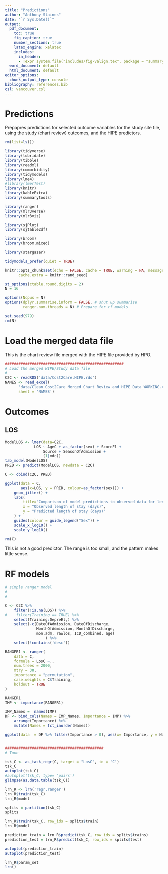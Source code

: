 ```yaml
---
title: "Predictions"
author: "Anthony Staines"
date: "`r Sys.Date()`"
output:
  pdf_document: 
    toc: true
    fig_caption: true
    number_sections: true
    latex_engine: xelatex
    includes:
      in_header: 
      - !expr system.file("includes/fig-valign.tex", package = "summarytools")
  word_document: default
  html_document: default
editor_options:
  chunk_output_type: console
bibliography: references.bib
csl: vancouver.csl
---
```


# Predictions

Prepapres predictions for selected outcome variables for the study site file, using the study (chart review) outcomes, and the HIPE predictors.

```r
rm(list=ls())

library(tidyverse)
library(lubridate)
library(tibble)
library(readxl)
library(comorbidity)
library(tidymodels)
library(lme4)
#library(lmerTest)
library(knitr)
library(kableExtra)
library(summarytools)

library(ranger)
library(mlr3verse)
library(mlr3viz)

library(sjPlot)
library(sjtable2df)

library(broom)
library(broom.mixed)

library(stargazer)

tidymodels_prefer(quiet = TRUE)

knitr::opts_chunk$set(echo = FALSE, cache = TRUE, warning = NA, message = NA, fig.pos = 'H',
      cache.extra = knitr::rand_seed)

st_options(ctable.round.digits = 2)
N = 16

options(Ncpus = N)
options(dplyr.summarise.inform = FALSE, # shut up summarise
        ranger.num.threads = N) # Prepare for rf models

set.seed(979)
rm(N)
```

# Load the merged data file
This is the chart review file merged with the HIPE file provided by HPO.

```r

#####################################################
# Load the merged HIPE/Study data file
# 
C2C <- readRDS('data/Cost2Care.HIPE.rds')
NAMES <- read_excel(
      'data/Clean Cost2Care Merged Chart Review and HIPE Data_WORKING.xlsx',
      sheet = 'NAMES')
```

# Outcomes

## LOS

```r
ModelLOS <- lmer(data=C2C,
             LOS ~ AgeC + as_factor(sex) + ScoreEl +
                 Source + SeasonOfAdmission +
                 (1|mdc))
tab_model(ModelLOS)
PRED <- predict(ModelLOS, newdata = C2C)

C <- cbind(C2C, PRED)

ggplot(data = C,
       aes(x=LOS, y = PRED, colour=as_factor(sex))) +
    geom_jitter() +
    labs(
        title="Comparison of model predictions to observed data for lenght of stay",
        x = "Observed length of stay (days)",
        y = "Predicted length of stay (days)"
    ) +
    guides(colour = guide_legend("Sex")) +
    scale_x_log10() +
    scale_y_log10()

rm(C)
```

This is not a good predictor. The range is too small, and the pattern makes little sense.

# RF models

```r
# simple ranger model
# 
# 

C <- C2C %>%
    filter(!is.na(LOS)) %>%
#    filter(Training == TRUE) %>%
    select(Training:DepreEl,) %>%
    select(-c(DateOfAdmission, DateOfDischarge,
              MonthOfAdmission, MonthOfDischarge,
              mon.adm, rawlos, ICD_combined, age)
                  ) %>%
    select(!contains('desc'))

RANGER1 <- ranger(
    data = C,
    formula = LosC ~.,
    num.trees = 2000,
    mtry = 30,
    importance = "permutation",
    case.weights = C$Training,
    holdout = TRUE
)

RANGER1
IMP <- importance(RANGER1)

IMP_Names =  names(IMP)
DF <- bind_cols(Names = IMP_Names, Importance = IMP) %>%
    arrange(Importance) %>%
    mutate(Names = fct_inorder(Names))

ggplot(data  = DF %>% filter(Importance > 0), aes(x= Importance, y = Names)) + geom_col()


############################################
# Tune
```

```r

tsk_C <- as_task_regr(C, target = "LosC", id = 'C')
tsk_C
autoplot(tsk_C)
#autoplot(tsk_C, type= 'pairs')
glimpse(as.data.table(tsk_C))

lrn_R <- lrn('regr.ranger')
lrn_R$train(tsk_C)
lrn_R$model

splits = partition(tsk_C)
splits

lrn_R$train(tsk_C, row_ids = splits$train)
lrn_R$model

prediction_train = lrn_R$predict(tsk_C, row_ids = splits$trains)
prediction_test = lrn_R$predict(tsk_C, row_ids = splits$test)

autoplot(prediction_train)
autoplot(prediction_test)

lrn_R$param_set
lrn()
```

